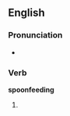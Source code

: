 ==English==

===Pronunciation===
* {{a|UK}} {{IPA|/ˈspuːnfiːdɪŋ/}}

===Verb===
'''spoonfeeding'''

# {{present participle of|[[spoonfeed]]}}
